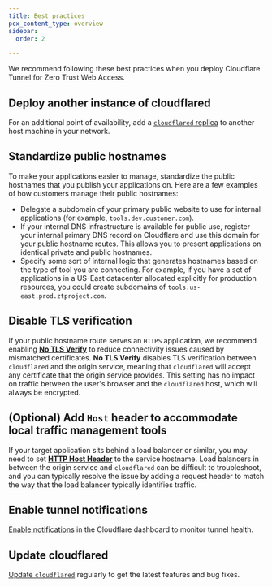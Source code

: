 ```yaml
---
title: Best practices
pcx_content_type: overview
sidebar:
  order: 2

---
```


We recommend following these best practices when you deploy Cloudflare Tunnel for Zero Trust Web Access.

## Deploy another instance of cloudflared

For an additional point of availability, add a [`cloudflared` replica](/cloudflare-one/connections/connect-networks/deploy-tunnels/deploy-cloudflared-replicas/) to another host machine in your network.

## Standardize public hostnames

To make your applications easier to manage, standardize the public hostnames that you publish your applications on. Here are a few examples of how customers manage their public hostnames:

* Delegate a subdomain of your primary public website to use for internal applications (for example, `tools.dev.customer.com`).
* If your internal DNS infrastructure is available for public use, register your internal primary DNS record on Cloudflare and use this domain for your public hostname routes. This allows you to present applications on identical private and public hostnames.
* Specify some sort of internal logic that generates hostnames based on the type of tool you are connecting. For example, if you have a set of applications in a US-East datacenter allocated explicitly for production resources, you could create subdomains of `tools.us-east.prod.ztproject.com`.

## Disable TLS verification

If your public hostname route serves an `HTTPS` application, we recommend enabling [**No TLS Verify**](/cloudflare-one/connections/connect-networks/configure-tunnels/origin-configuration/#notlsverify) to reduce connectivity issues caused by mismatched certificates. **No TLS Verify** disables TLS verification between `cloudflared` and the origin service, meaning that `cloudflared` will accept any certificate that the origin service provides. This setting has no impact on traffic between the user's browser and the `cloudflared` host, which will always be encrypted.

## (Optional) Add `Host` header to accommodate local traffic management tools

If your target application sits behind a load balancer or similar, you may need to set [**HTTP Host Header**](/cloudflare-one/connections/connect-networks/configure-tunnels/origin-configuration/#httphostheader) to the service hostname. Load balancers in between the origin service and `cloudflared` can be difficult to troubleshoot, and you can typically resolve the issue by adding a request header to match the way that the load balancer typically identifies traffic.

## Enable tunnel notifications

[Enable notifications](/cloudflare-one/connections/connect-networks/monitor-tunnels/notifications/) in the Cloudflare dashboard to monitor tunnel health.

## Update cloudflared

[Update `cloudflared`](/cloudflare-one/connections/connect-networks/downloads/update-cloudflared/) regularly to get the latest features and bug fixes.
